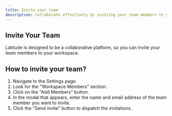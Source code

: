 ```yaml
---
title: Invite your team
description: Collaborate effectively by inviting your team members to your Latitude workspace.
---
```


## Invite Your Team

Latitude is designed to be a collaborative platform, so you can invite your team members to your workspace.

## How to invite your team?

1. Navigate to the Settings page.
1. Look for the "Workspace Members" section.
1. Click on the "Add Members" button.
1. In the modal that appears, enter the name and email address of the team member you want to invite.
1. Click the "Send invite" button to dispatch the invitations.
